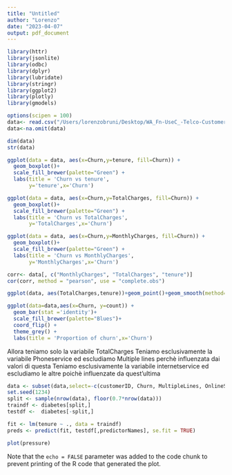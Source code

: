 ```yaml
---
title: "Untitled"
author: "Lorenzo"
date: "2023-04-07"
output: pdf_document
---
```


```r
library(httr)
library(jsonlite)
library(odbc)
library(dplyr) 
library(lubridate)
library(stringr) 
library(ggplot2)
library(plotly)
library(gmodels)

options(scipen = 100)
data<- read.csv("/Users/lorenzobruni/Desktop/WA_Fn-UseC_-Telco-Customer-Churn.csv")
data<-na.omit(data)
```

```r
dim(data)
str(data)
```

```r
ggplot(data = data, aes(x=Churn,y=tenure, fill=Churn)) + 
  geom_boxplot()+
  scale_fill_brewer(palette="Green") + 
  labs(title = 'Churn vs tenure',
       y='tenure',x='Churn')
```

```r
ggplot(data = data, aes(x=Churn,y=TotalCharges, fill=Churn)) + 
  geom_boxplot()+
  scale_fill_brewer(palette="Green") + 
  labs(title = 'Churn vs TotalCharges',
       y='TotalCharges',x='Churn')
```

```r
ggplot(data = data, aes(x=Churn,y=MonthlyCharges, fill=Churn)) + 
  geom_boxplot()+
  scale_fill_brewer(palette="Green") + 
  labs(title = 'Churn vs MonthlyCharges',
       y='MonthlyCharges',x='Churn')
```


```r
corr<- data[, c("MonthlyCharges", "TotalCharges", "tenure")]
cor(corr, method = "pearson", use = "complete.obs")
```

```r
ggplot(data, aes(TotalCharges,tenure))+geom_point()+geom_smooth(method=lm)
```

```r
ggplot(data=data,aes(x=Churn, y=count)) + 
  geom_bar(stat ='identity')+
  scale_fill_brewer(palette="Blues")+
  coord_flip() + 
  theme_grey() + 
  labs(title = 'Proportion of churn',x='Churn')
```

Allora teniamo solo la variabile TotalCharges
Teniamo esclusivamente la variabile Phoneservice ed escludiamo Multiple lines perchè influenzata dai valori di questa
Teniamo esclusivamente la variabile internetservice ed escludiamo le altre poichè influenzate da quest'ultima

```r
data <- subset(data,select=-c(customerID, Churn, MultipleLines, OnlineSecurity, OnlineBackup, DeviceProtection, MonthlyCharges, TechSupport, StreamingTV, StreamingMovies))
set.seed(1234)
split <- sample(nrow(data), floor(0.7*nrow(data)))
traindf <- diabetes[split,]
testdf <-  diabetes[-split,]

fit <- lm(tenure ~ ., data = traindf)
preds <- predict(fit, testdf[,predictorNames], se.fit = TRUE)
```



```r
plot(pressure)
```

Note that the `echo = FALSE` parameter was added to the code chunk to prevent printing of the R code that generated the plot.
